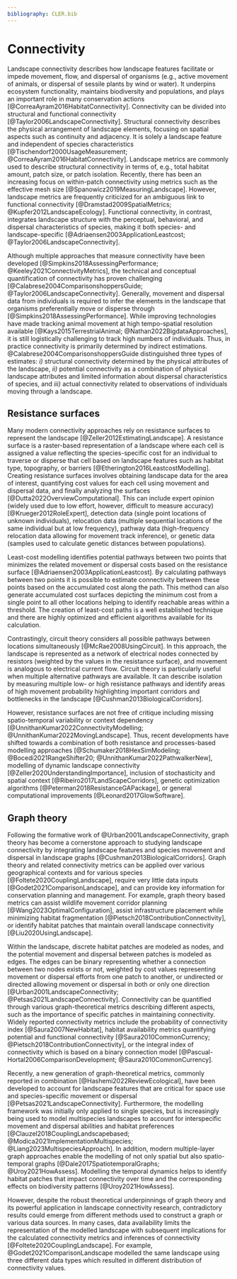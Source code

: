 ```yaml
---
bibliography: CLER.bib
---
```


<!-- Person responsible: Simpkins, Gerber -->

# Connectivity {#sec-connectivity}

<!-- R1: I did not find the subsection "Structural connectivity" very consistent with the other two ("Resistance surface" and "Graph theory"). In addition to being very short, I wonder why this section was included without another on functional connectivity, and why it was distinguished from "Graph theory" (in terms of manuscript structure), since structural (as long as functional) connectivity can be modelled with graph theory. -->

<!-- R1: Here connectivity seems to be described through the prism of animals, you should modify it slightly to include plants, which do not move, but disperse through different vectors, e.g. animals, gravity, wind, or water -->
<!-- R1: facilitate or impeded movement and flow -->
Landscape connectivity describes how landscape features facilitate or impede movement, flow, and dispersal of organisms (e.g., active movement of animals, or dispersal of sessile plants by wind or water). 
It underpins ecosystem functionality, maintains biodiversity and populations, and plays an important role in many conservation actions [@CorreaAyram2016HabitatConnectivity].
Connectivity can be divided into structural and functional connectivity [@Taylor2006LandscapeConnectivity].
Structural connectivity describes the physical arrangement of landscape elements, focusing on spatial aspects such as continuity and adjacency.
It is solely a landscape feature and independent of species characteristics [@Tischendorf2000UsageMeasurement; @CorreaAyram2016HabitatConnectivity].
Landscape metrics are commonly used to describe structural connectivity in terms of, e.g., total habitat amount, patch size, or patch isolation.
Recently, there has been an increasing focus on within-patch connectivity using metrics such as the effective mesh size [@Spanowicz2019MeasuringLandscape].
However, landscape metrics are frequently criticized for an ambiguous link to functional connectivity [@Dramstad2009SpatialMetrics; @Kupfer2012LandscapeEcology].
Functional connectivity, in contrast, integrates landscape structure with the perceptual, behavioral, and dispersal characteristics of species, making it both species- and landscape-specific [@Adriaensen2003ApplicationLeastcost; @Taylor2006LandscapeConnectivity].

Although multiple approaches that measure connectivity have been developed [@Simpkins2018AssessingPerformance; @Keeley2021ConnectivityMetrics], the technical and conceptual quantification of connectivity has proven challenging [@Calabrese2004ComparisonshoppersGuide; @Taylor2006LandscapeConnectivity].
<!-- R1: movement and dispersal data -->
<!-- R1: that individuals preferentially move [or disperse] through -->
Generally, movement and dispersal data from individuals is required to infer the elements in the landscape that organisms preferentially move or disperse through [@Simpkins2018AssessingPerformance].
While improving technologies have made tracking animal movement at high tempo-spatial resolution available [@Kays2015TerrestrialAnimal; @Nathan2022BigdataApproaches], it is still logistically challenging to track high numbers of individuals.
Thus, in practice connectivity is primarily determined by indirect estimations.
@Calabrese2004ComparisonshoppersGuide distinguished three types of estimates: *i)* structural connectivity determined by the physical attributes of the landscape, *ii)* potential connectivity as a combination of physical landscape attributes and limited information about dispersal characteristics of species, and *iii)* actual connectivity related to observations of individuals moving through a landscape.

## Resistance surfaces

Many modern connectivity approaches rely on resistance surfaces to represent the landscape [@Zeller2012EstimatingLandscape].
<!-- R1: to traverse or disperse through that cell -->
A resistance surface is a raster-based representation of a landscape where each cell is assigned a value reflecting the species-specific cost for an individual to traverse or disperse that cell based on landscape features such as habitat type, topography, or barriers [@Etherington2016LeastcostModelling].
<!-- R1: Please explain what "edge artifacts" are. I could not find any explanation in the cited reference -->
Creating resistance surfaces involves obtaining landscape data for the area of interest, quantifying cost values for each cell using movement and dispersal data, and finally analyzing the surfaces [@Dutta2022OverviewComputational].
This can include expert opinion (widely used due to low effort, however, difficult to measure accuracy) [@Krueger2012RoleExpert], detection data (single point locations of unknown individuals), relocation data (multiple sequential locations of the same individual but at low frequency), pathway data (high-frequency relocation data allowing for movement track inference), or genetic data (samples used to calculate genetic distances between populations).

<!-- R!: Least cost path is just the result of a mathematically formulated problem, so I don't think that it assumes anything. Assumptions are rather in how such results are used in an ecological context -->
Least-cost modelling identifies potential pathways between two points that minimizes the related movement or dispersal costs based on the resistance surface [@Adriaensen2003ApplicationLeastcost].
By calculating pathways between two points it is possible to estimate connectivity between these points based on the accumulated cost along the path.
This method can also generate accumulated cost surfaces depicting the minimum cost from a single point to all other locations helping to identify reachable areas within a threshold.
The creation of least-cost paths is a well established technique and there are highly optimized and efficient algorithms available for its calculation.

Contrastingly, circuit theory considers all possible pathways between locations simultaneously [@McRae2008UsingCircuit].
In this approach, the landscape is represented as a network of electrical nodes connected by resistors (weighted by the values in the resistance surface), and movement is analogous to electrical current flow.
Circuit theory is particularly useful when multiple alternative pathways are available.
It can describe isolation by measuring multiple low- or high resistance pathways and identify areas of high movement probability highlighting important corridors and bottlenecks in the landscape [@Cushman2013BiologicalCorridors].

However, resistance surfaces are not free of critique including missing spatio-temporal variability or context dependency [@UnnithanKumar2022ConnectivityModelling; @UnnithanKumar2022MovingLandscape].
Thus, recent developments have shifted towards a combination of both resistance and processes-based modelling approaches [@Schumaker2018HexSimModeling; @Bocedi2021RangeShifter20; @UnnithanKumar2022PathwalkerNew], modelling of dynamic landscape connectivity [@Zeller2020UnderstandingImportance], inclusion of stochasticity and spatial context [@Ribeiro2017LandScapeCorridors], genetic optimization algorithms [@Peterman2018ResistanceGAPackage], or general computational improvements [@Leonard2017GlowSoftware].

## Graph theory

Following the formative work of @Urban2001LandscapeConnectivity, graph theory has become a cornerstone approach to studying landscape connectivity by integrating landscape features and species movement and dispersal in landscape graphs [@Cushman2013BiologicalCorridors].
Graph theory and related connectivity metrics can be applied over various geographical contexts and for various species [@Foltete2020CouplingLandscape], require very little data inputs [@Godet2021ComparisonLandscape], and can provide key information for conservation planning and management.
For example, graph theory based metrics can assist wildlife movement corridor planning [@Wang2023OptimalConfiguration], assist infrastructure placement while minimizing habitat fragmentation [@Pietsch2018ContributionConnectivity], or identify habitat patches that maintain overall landscape connectivity [@Liu2020UsingLandscape].

Within the landscape, discrete habitat patches are modeled as nodes, and the potential movement and dispersal between patches is modeled as edges.
<!-- R1: Edges can be weighted or unweighted. They also can be directed or undirected -->
The edges can be binary representing whether a connection between two nodes exists or not, weighted by cost values representing movement or dispersal efforts from one patch to another, or undirected or directed allowing movement or dispersal in both or only one direction [@Urban2001LandscapeConnectivity; @Petsas2021LandscapeConnectivity].
Connectivity can be quantified through various graph-theoretical metrics describing different aspects, such as the importance of specific patches in maintaining connectivity.
Widely reported connectivity metrics include the probability of connectivity index [@Saura2007NewHabitat], habitat availability metrics quantifying potential and functional connectivity [@Saura2010CommonCurrency; @Pietsch2018ContributionConnectivity], or the integral index of connectivity which is based on a binary connection model [@Pascual-Hortal2006ComparisonDevelopment; @Saura2010CommonCurrency].

Recently, a new generation of graph-theoretical metrics, commonly reported in combination [@Hashemi2022ReviewEcological], have been developed to account for landscape features that are critical for space use and species-specific movement or dispersal [@Petsas2021LandscapeConnectivity].
Furthermore, the modelling framework was initially only applied to single species, but is increasingly being used to model multispecies landscapes to account for interspecific movement and dispersal abilities and habitat preferences [@Clauzel2018CouplingLandscapebased; @Modica2021ImplementationMultispecies; @Liang2023MultispeciesApproach].
In addition, modern multiple-layer graph approaches enable the modelling of not only spatial but also spatio-temporal graphs [@Dale2017SpatiotemporalGraphs; @Uroy2021HowAssess].
Modelling the temporal dynamics helps to identify habitat patches that impact connectivity over time and the corresponding effects on biodiversity patterns [@Uroy2021HowAssess].

However, despite the robust theoretical underpinnings of graph theory and its powerful application in landscape connectivity research, contradictory results could emerge from different methods used to construct a graph or various data sources.
<!-- R1: I don't think that it is specific to graphs. Any data-dependent model will be sensitive to input data. This highlights the importance of data -->
In many cases, data availability limits the representation of the modelled landscape with subsequent implications for the calculated connectivity metrics and inferences of connectivity [@Foltete2020CouplingLandscape].
For example, @Godet2021ComparisonLandscape modelled the same landscape using three different data types which resulted in different distribution of connectivity values.
